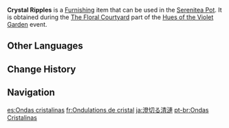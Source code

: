 {{Furnishing Infobox
|id             = 373832
|image          = Item Crystal Ripples.png
|category       = Floral Scene
|component      = Base
|quality        = 3
|description    = A base based on the pond found in Liyue's gardens. The pond's water is so crystal-clear that no matter what kind of flowers are in the pond, they will show their bright colors under the ripples.
|event          = Hues of the Violet Garden
|source1        = [[Hues of the Violet Garden/The Floral Courtyard|The Floral Courtyard]] event
}}
'''Crystal Ripples''' is a [[Furnishing]] item that can be used in the [[Serenitea Pot]]. It is obtained during the [[Hues of the Violet Garden/The Floral Courtyard|The Floral Courtyard]] part of the [[Hues of the Violet Garden]] event.

==Other Languages==
{{Other Languages
|en      = Crystal Ripples
|zhs     = 清涟凝明
|zhs_rm  = Qīng Lián Níng Míng
|zht     = 清漣凝明
|zht_rm  = Qīng Lián Níng Míng
|zh_tl   = 
|ja      = 澄切る清漣
|ja_rm   = Sumikiru Seiren
|ja_tl   = Clear and Serene Ripple
|ko      = 맑고 잔잔한 파문
|ko_tl   = Clear and Still Ripple
|es      = Ondas cristalinas
|es_tl   = Crystalline Waves
|fr      = Ondulations de cristal
|fr_tl   = Crystal Ripples
|ru      = Хрустальная рябь
|ru_tl   = Crystal Ripple
|th      = เปล่งประกายระยิบระยับ
|th_rm   = 
|th_tl   = 
|vi      = Pha Lê Gợn Sóng
|vi_tl   = 
|de      = Läuternde Klarheit
|de_tl   = Purifying Clarity
|id      = Kejernihan Air Menembus Hati
|id_tl   = The Clarity of Water Penetrates the Heart
|pt      = Ondas Cristalinas
|pt_tl   = 
|tr      = Cam Dalgacıklar
|tr_tl   = 
|it      = Increspature cristalline
|it_tl   = 
}}

==Change History==
{{Change History|2.6}}

==Navigation==
{{Furnishing Navbox/Subsystems|curio}}

[[es:Ondas cristalinas]]
[[fr:Ondulations de cristal]]
[[ja:澄切る清漣]]
[[pt-br:Ondas Cristalinas]]